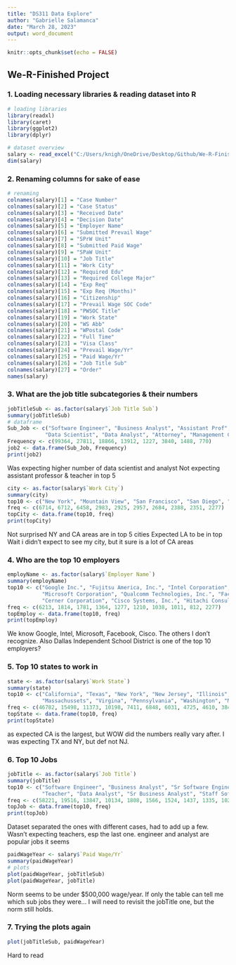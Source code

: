 ```yaml
---
title: "DS311 Data Explore"
author: "Gabrielle Salamanca"
date: "March 28, 2023"
output: word_document
---
```


```r
knitr::opts_chunk$set(echo = FALSE)
```

## We-R-Finished Project

### 1. Loading necessary libraries & reading dataset into R

```r
# loading libraries
library(readxl)
library(caret)
library(ggplot2)
library(dplyr)

# dataset overview
salary <- read_excel("C:/Users/knigh/OneDrive/Desktop/Github/We-R-Finished/salary/salary_data_states.xlsx")
dim(salary)
```

### 2. Renaming columns for sake of ease

```r
# renaming
colnames(salary)[1] = "Case Number"
colnames(salary)[2] = "Case Status"
colnames(salary)[3] = "Received Date"
colnames(salary)[4] = "Decision Date"
colnames(salary)[5] = "Employer Name"
colnames(salary)[6] = "Submitted Prevail Wage"
colnames(salary)[7] = "SPrW Unit"
colnames(salary)[8] = "Submitted Paid Wage"
colnames(salary)[9] = "SPaW Unit"
colnames(salary)[10] = "Job Title"
colnames(salary)[11] = "Work City"
colnames(salary)[12] = "Required Edu"
colnames(salary)[13] = "Required College Major"
colnames(salary)[14] = "Exp Req"
colnames(salary)[15] = "Exp Req (Months)"
colnames(salary)[16] = "Citizenship"
colnames(salary)[17] = "Prevail Wage SOC Code"
colnames(salary)[18] = "PWSOC Title"
colnames(salary)[19] = "Work State"
colnames(salary)[20] = "WS Abb"
colnames(salary)[21] = "WPostal Code"
colnames(salary)[22] = "Full Time"
colnames(salary)[23] = "Visa Class"
colnames(salary)[24] = "Prevail Wage/Yr"
colnames(salary)[25] = "Paid Wage/Yr"
colnames(salary)[26] = "Job Title Sub"
colnames(salary)[27] = "Order"
names(salary)
```

### 3. What are the job title subcategories & their numbers

```r
jobTitleSub <- as.factor(salary$`Job Title Sub`)
summary(jobTitleSub)
# dataframe
Sub_Job <- c("Software Engineer", "Business Analyst", "Assistant Prof", "Teacher",
         	"Data Scientist", "Data Analyst", "Attorney", "Management Consultant")
Frequency <- c(99364, 27811, 18866, 13912, 1227, 3840, 1488, 770)
job2 <- data.frame(Sub_Job, Frequency)
print(job2)
```

Was expecting higher number of data scientist and analyst
Not expecting assistant professor & teacher in top 5

```r
city <- as.factor(salary$`Work City`)
summary(city)
top10 <- c("New York", "Mountain View", "San Francisco", "San Diego", "San Jose", "Houston", "Santa Clara", "Atlanta", "Chicago", "Dallas")
freq <- c(6714, 6712, 6458, 2983, 2925, 2957, 2684, 2388, 2351, 2277)
topCity <- data.frame(top10, freq)
print(topCity)
```

Not surprised NY and CA areas are in top 5 cities
Expected LA to be in top
Wait i didn't expect to see my city, but it sure is a lot of CA areas

### 4. Who are the top 10 employers

```r
employName <- as.factor(salary$`Employer Name`)
summary(employName)
top10 <- c("Google Inc.", "Fujitsu America, Inc.", "Intel Corporation", 
           "Microsoft Corporation", "Qualcomm Technologies, Inc.", "Facebook, Inc.", 
           "Cerner Corporation", "Cisco Systems, Inc.", "Hitachi Consulting Corporation", "Dallas Independent School District")
freq <- c(6213, 1814, 1781, 1364, 1277, 1210, 1038, 1011, 812, 2277)
topEmploy <- data.frame(top10, freq)
print(topEmploy)
```

We know Google, Intel, Microsoft, Facebook, Cisco. The others I don't recognize. Also Dallas Independent School District is one of the top 10 employers?

### 5. Top 10 states to work in

```r
state <- as.factor(salary$`Work State`)
summary(state)
top10 <- c("California", "Texas", "New York", "New Jersey", "Illinois",
           "Massachussets", "Virgina", "Pennsylvania", "Washington", "Michigan")
freq <- c(46782, 15498, 11373, 10198, 7411, 6848, 6031, 4725, 4610, 3844)
topState <- data.frame(top10, freq)
print(topState)
```

as expected CA is the largest, but WOW did the numbers really vary after. I was expecting TX and NY, but def not NJ. 

### 6. Top 10 Jobs

```r
jobTitle <- as.factor(salary$`Job Title`)
summary(jobTitle)
top10 <- c("Software Engineer", "Business Analyst", "Sr Software Engineer", "Assistant Professor", "Computer Software Engineer, Apps",
           "Teacher", "Data Analyst", "Sr Business Analyst", "Staff Software Engineer", "Elementary Bilungual Teacher")
freq <- c(58221, 19516, 13847, 10134, 1808, 1566, 1524, 1437, 1335, 1020)
topJob <- data.frame(top10, freq)
print(topJob)
```

Dataset separated the ones with different cases, had to add up a few. Wasn't expecting teachers, esp the last one. engineer and analyst are popular jobs it seems

```r
paidWageYear <- salary$`Paid Wage/Yr`
summary(paidWageYear)
# plots
plot(paidWageYear, jobTitleSub)
plot(paidWageYear, jobTitle)
```

Norm seems to be under $500,000 wage/year. If only the table can tell me which sub jobs they were... I will need to revisit the jobTitle one, but the norm still holds.

### 7. Trying the plots again

```r
plot(jobTitleSub, paidWageYear)
```

Hard to read

```r
```